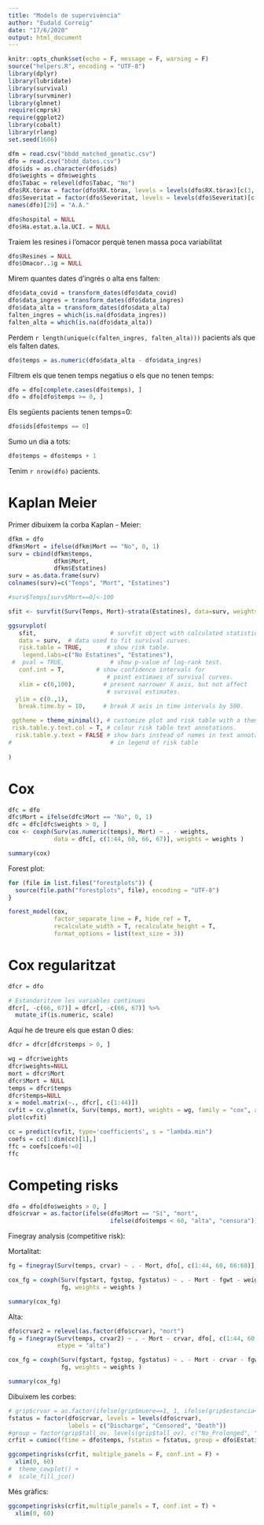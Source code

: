 ```yaml
---
title: "Models de supervivència"
author: "Eudald Correig"
date: "17/6/2020"
output: html_document
---
```


```r
knitr::opts_chunk$set(echo = F, message = F, warning = F)
source("helpers.R", encoding = "UTF-8")
library(dplyr)
library(lubridate)
library(survival)
library(survminer)
library(glmnet)
require(cmprsk)
require(ggplot2)
library(cobalt)
library(rlang)
set.seed(1606)
```

```r
dfm = read.csv("bbdd_matched_genetic.csv")
dfo = read.csv("bbdd_dates.csv")
dfo$ids = as.character(dfo$ids)
dfo$weights = dfm$weights
dfo$Tabac = relevel(dfo$Tabac, "No")
dfo$RX.tòrax = factor(dfo$RX.tòrax, levels = levels(dfo$RX.tòrax)[c(3, 2, 1)], labels = c("No", "Unilateral", "Bilateral"))
dfo$Severitat = factor(dfo$Severitat, levels = levels(dfo$Severitat)[c(2, 3, 1)])
names(dfo)[29] = "A.A."
```

```r
dfo$hospital = NULL
dfo$Ha.estat.a.la.UCI. = NULL
```

Traiem les resines i l'omacor perquè tenen massa poca variabilitat

```r
dfo$Resines = NULL
dfo$Omacor..1g = NULL
```

Mirem quantes dates d'ingrés o alta ens falten:

```r
dfo$data_covid = transform_dates(dfo$data_covid)
dfo$data_ingres = transform_dates(dfo$data_ingres)
dfo$data_alta = transform_dates(dfo$data_alta)
falten_ingres = which(is.na(dfo$data_ingres))
falten_alta = which(is.na(dfo$data_alta))
```

Perdem `r length(unique(c(falten_ingres, falten_alta)))` pacients als que els falten dates.

```r
dfo$temps = as.numeric(dfo$data_alta - dfo$data_ingres)
```

Filtrem els que tenen temps negatius o els que no tenen temps:

```r
dfo = dfo[complete.cases(dfo$temps), ]
dfo = dfo[dfo$temps >= 0, ]
```

Els següents pacients tenen temps=0:

```r
dfo$ids[dfo$temps == 0]
```

Sumo un dia a tots:

```r
dfo$temps = dfo$temps + 1
```


Tenim `r nrow(dfo)` pacients.

# Kaplan Meier

Primer dibuixem la corba Kaplan - Meier:

```r
dfkm = dfo
dfkm$Mort = ifelse(dfkm$Mort == "No", 0, 1)
surv = cbind(dfkm$temps,
             dfkm$Mort,
             dfkm$Estatines)
surv = as.data.frame(surv)
colnames(surv)=c("Temps", "Mort", "Estatines")

#surv$Temps[surv$Mort==0]<-100

sfit <- survfit(Surv(Temps, Mort)~strata(Estatines), data=surv, weights = dfkm$weights)

ggsurvplot(
   sfit,                     # survfit object with calculated statistics.
   data = surv,  # data used to fit survival curves. 
   risk.table = TRUE,       # show risk table.
    legend.labs=c("No Estatines", "Estatines"),
 #  pval = TRUE,             # show p-value of log-rank test.
   conf.int = T,         # show confidence intervals for 
                            # point estimaes of survival curves.
   xlim = c(0,100),        # present narrower X axis, but not affect
                            # survival estimates.
  ylim = c(0.,1),
   break.time.by = 10,     # break X axis in time intervals by 500.

 ggtheme = theme_minimal(), # customize plot and risk table with a theme.
 risk.table.y.text.col = T, # colour risk table text annotations.
  risk.table.y.text = FALSE # show bars instead of names in text annotations
#                            # in legend of risk table
  
)
```

# Cox

```r
dfc = dfo
dfc$Mort = ifelse(dfc$Mort == "No", 0, 1)
dfc = dfc[dfc$weights > 0, ]
cox <- coxph(Surv(as.numeric(temps), Mort) ~ . - weights, 
             data = dfc[, c(1:44, 60, 66, 67)], weights = weights )

summary(cox)
```

Forest plot:

```r
for (file in list.files("forestplots")) {
  source(file.path("forestplots", file), encoding = "UTF-8")
}

forest_model(cox, 
             factor_separate_line = F, hide_ref = T, 
             recalculate_width = T, recalculate_height = T,
             format_options = list(text_size = 3))
```


# Cox regularitzat

```r
dfcr = dfo
```

```r
# Estandaritzem les variables contínues
dfcr[, -c(66, 67)] = dfcr[, -c(66, 67)] %>%
  mutate_if(is.numeric, scale)
```

Aquí he de treure els que estan 0 dies:

```r
dfcr = dfcr[dfcr$temps > 0, ]

wg = dfcr$weights
dfcr$weights=NULL
mort = dfcr$Mort
dfcr$Mort = NULL
temps = dfcr$temps
dfcr$temps=NULL
x = model.matrix(~., dfcr[, c(1:44)])
cvfit = cv.glmnet(x, Surv(temps, mort), weights = wg, family = "cox", alpha = 0.2)
plot(cvfit)
```

```r
cc = predict(cvfit, type='coefficients', s = "lambda.min")
coefs = cc[1:dim(cc)[1],]
ffc = coefs[coefs!=0]
ffc
```

# Competing risks

```r
dfo = dfo[dfo$weights > 0, ]
dfo$crvar = as.factor(ifelse(dfo$Mort == "Sí", "mort", 
                             ifelse(dfo$temps < 60, "alta", "censura")))
```

Finegray analysis (competitive risk):

Mortalitat:

```r
fg = finegray(Surv(temps, crvar) ~ . - Mort, dfo[, c(1:44, 60, 66:68)], etype = "mort")

cox_fg = coxph(Surv(fgstart, fgstop, fgstatus) ~ . - Mort - fgwt - weights,  
               fg, weights = weights )

summary(cox_fg)
```

Alta:

```r
dfo$crvar2 = relevel(as.factor(dfo$crvar), "mort")
fg = finegray(Surv(temps, crvar2) ~ . - Mort - crvar, dfo[, c(1:44, 60, 66:69)], 
              etype = "alta")

cox_fg = coxph(Surv(fgstart, fgstop, fgstatus) ~ . - Mort - crvar - fgwt- weights, 
               fg, weights = weights )

summary(cox_fg)
```

Dibuixem les corbes:

```r
# grip$crvar = as.factor(ifelse(grip$muere==1, 1, ifelse(grip$estancia<91, 2, 0)))
fstatus = factor(dfo$crvar, levels = levels(dfo$crvar), 
                 labels = c("Discharge", "Censored", "Death"))
#group = factor(grip$tall_ov, levels(grip$tall_ov), c("No_Prolonged", "Prolonged"))
crfit = cuminc(ftime = dfo$temps, fstatus = fstatus, group = dfo$Estatines)

ggcompetingrisks(crfit, multiple_panels = F, conf.int = F) +
  xlim(0, 60)
#  theme_cowplot() + 
#  scale_fill_jco()
```

Més gràfics:

```r
ggcompetingrisks(crfit,multiple_panels = T, conf.int = T) +
  xlim(0, 60)
```

